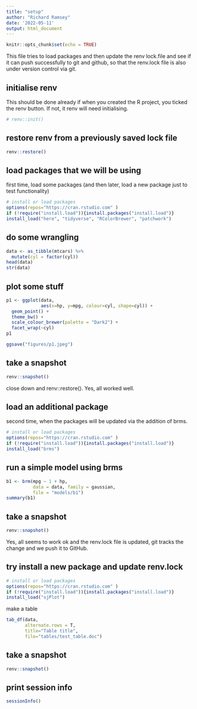 ```yaml
---
title: "setup"
author: "Richard Ramsey"
date: '2022-05-11'
output: html_document
---
```


```r
knitr::opts_chunk$set(echo = TRUE)
```

This file tries to load packages and then update the renv lock.file and see if it can push successfully to git and github, so that the renv.lock file is also under version control via git.

## initialise renv ##

This should be done already if when you created the R project, you ticked the renv button. If not, it renv will need initialising. 

```r
# renv::init()
```

## restore renv from a previously saved lock file ##

```r
renv::restore()
```

## load packages that we will be using ##

first time, load some packages (and then later, load a new package just to test functionality)

```r
# install or load packages
options(repos="https://cran.rstudio.com" )
if (!require("install.load")){install.packages("install.load")} 
install_load("here", "tidyverse", "RColorBrewer", "patchwork")
```

## do some wrangling ##

```r
data <- as_tibble(mtcars) %>% 
  mutate(cyl = factor(cyl))
head(data)
str(data)
```

## plot some stuff ##

```r
p1 <- ggplot(data, 
             aes(x=hp, y=mpg, colour=cyl, shape=cyl)) +
  geom_point() +
  theme_bw() +
  scale_colour_brewer(palette = "Dark2") +
  facet_wrap(~cyl)
p1

ggsave("figures/p1.jpeg")
```

## take a snapshot ##

```r
renv::snapshot()
```


close down and renv::restore(). Yes, all worked well.



## load an additional package ##

second time, when the packages will be updated via the addition of brms.

```r
# install or load packages
options(repos="https://cran.rstudio.com" )
if (!require("install.load")){install.packages("install.load")} 
install_load("brms")
```

## run a simple model using brms ##

```r
b1 <- brm(mpg ~ 1 + hp,
          data = data, family = gaussian,
          file = "models/b1")
summary(b1)
```

## take a snapshot ##

```r
renv::snapshot()
```

Yes, all seems to work ok and the renv.lock file is updated, git tracks the change and we push it to GitHub.


## try install a new package and update renv.lock ##

```r
# install or load packages
options(repos="https://cran.rstudio.com" )
if (!require("install.load")){install.packages("install.load")} 
install_load("sjPlot")
```

make a table 

```r
tab_df(data,
       alternate.rows = T,
       title="Table title",
       file="tables/test_table.doc")
```

## take a snapshot ##

```r
renv::snapshot()
```

## print session info ##

```r
sessionInfo()
```